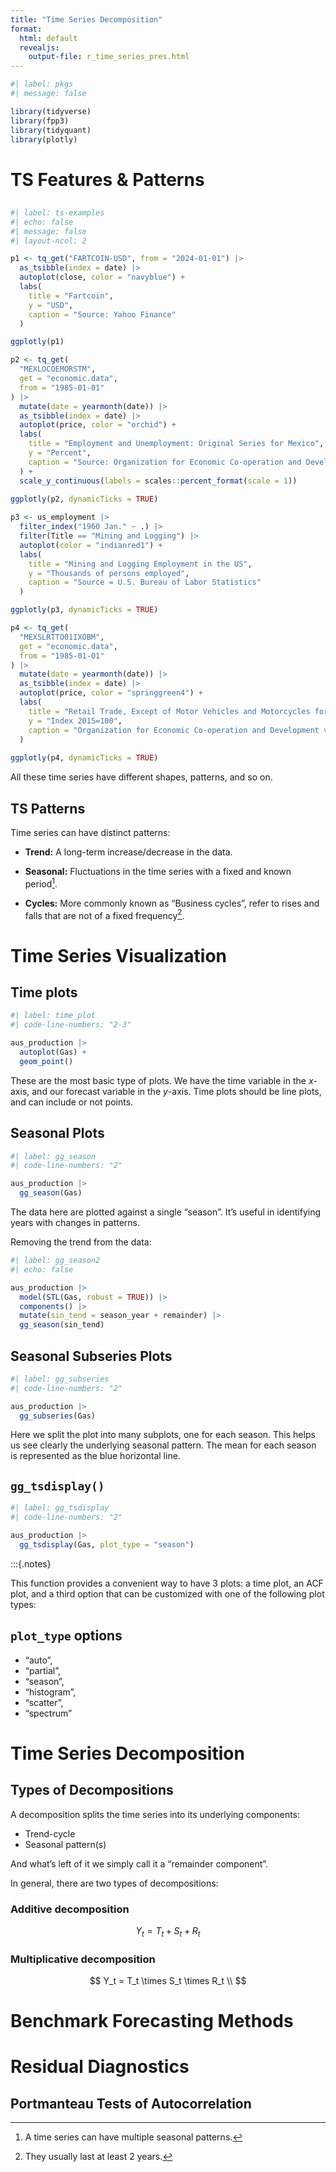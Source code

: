 ```yaml
---
title: "Time Series Decomposition"
format:
  html: default
  revealjs:
    output-file: r_time_series_pres.html
---
```


:::{.content-visible unless-format="revealjs"}

```r
#| label: pkgs
#| message: false

library(tidyverse)
library(fpp3)
library(tidyquant)
library(plotly)
```

:::

# TS Features & Patterns

## 

```r
#| label: ts-examples
#| echo: false
#| message: false
#| layout-ncol: 2

p1 <- tq_get("FARTCOIN-USD", from = "2024-01-01") |> 
  as_tsibble(index = date) |>
  autoplot(close, color = "navyblue") +
  labs(
    title = "Fartcoin",
    y = "USD",
    caption = "Source: Yahoo Finance"
  )

ggplotly(p1)  

p2 <- tq_get(
  "MEXLOCOEMORSTM",
  get = "economic.data",
  from = "1985-01-01"
) |>
  mutate(date = yearmonth(date)) |> 
  as_tsibble(index = date) |> 
  autoplot(price, color = "orchid") +
  labs(
    title = "Employment and Unemployment: Original Series for Mexico",
    y = "Percent",
    caption = "Source: Organization for Economic Co-operation and Development via FRED"
  ) +
  scale_y_continuous(labels = scales::percent_format(scale = 1)) 
 
ggplotly(p2, dynamicTicks = TRUE)

p3 <- us_employment |>
  filter_index("1960 Jan." ~ .) |> 
  filter(Title == "Mining and Logging") |> 
  autoplot(color = "indianred1") +
  labs(
    title = "Mining and Logging Employment in the US",
    y = "Thousands of persons employed",
    caption = "Source = U.S. Bureau of Labor Statistics"
  )

ggplotly(p3, dynamicTicks = TRUE)

p4 <- tq_get(
  "MEXSLRTTO01IXOBM",
  get = "economic.data",
  from = "1985-01-01"
) |>
  mutate(date = yearmonth(date)) |> 
  as_tsibble(index = date) |> 
  autoplot(price, color = "springgreen4") +
  labs(
    title = "Retail Trade, Except of Motor Vehicles and Motorcycles for Mexico",
    y = "Index 2015=100",
    caption = "Organization for Economic Co-operation and Development via FRED"
  ) 
 
ggplotly(p4, dynamicTicks = TRUE)  
```

:::{.notes}
All these time series have different shapes, patterns, and so on. 

:::

## TS Patterns

Time series can have distinct patterns:

- **Trend:** A long-term increase/decrease in the data.

- **Seasonal:** Fluctuations in the time series with a fixed and known period^[A time series can have multiple seasonal patterns.].

- **Cycles:** More commonly known as "Business cycles", refer to rises and falls that are not of a fixed frequency^[They usually last at least 2 years.].



# Time Series Visualization

## Time plots

```r
#| label: time_plot
#| code-line-numbers: "2-3"

aus_production |> 
  autoplot(Gas) +
  geom_point()
```

:::{.notes}

These are the most basic type of plots. We have the time variable in the $x$-axis, and our forecast variable in the $y$-axis. Time plots should be line plots, and can include or not points.

:::

## Seasonal Plots

```r
#| label: gg_season
#| code-line-numbers: "2"

aus_production |> 
  gg_season(Gas)
```

:::{.notes}

The data here are plotted against a single "season". It's useful in identifying years with changes in patterns. 

:::

Removing the trend from the data:

```r
#| label: gg_season2
#| echo: false

aus_production |> 
  model(STL(Gas, robust = TRUE)) |> 
  components() |>
  mutate(sin_tend = season_year + remainder) |> 
  gg_season(sin_tend)
```


## Seasonal Subseries Plots

```r
#| label: gg_subseries
#| code-line-numbers: "2"

aus_production |> 
  gg_subseries(Gas)
```

:::{.notes}

Here we split the plot into many subplots, one for each season. This helps us see clearly the underlying seasonal pattern. The mean for each season is represented as the blue horizontal line.

:::

## `gg_tsdisplay()`

```r
#| label: gg_tsdisplay
#| code-line-numbers: "2"

aus_production |> 
  gg_tsdisplay(Gas, plot_type = "season")
```

:::{.notes}

This function provides a convenient way to have 3 plots: a time plot, an ACF plot, and a third option that can be customized with one of the following plot types:

:::{.callout-tip collapse="true"}
## `plot_type` options

- "auto", 
- "partial", 
- "season", 
- "histogram", 
- "scatter", 
- "spectrum"

:::

# Time Series Decomposition

## Types of Decompositions

:::{.notes}

A decomposition splits the time series into its underlying components:

- Trend-cycle
- Seasonal pattern(s)

And what's left of it we simply call it a "remainder component".

In general, there are two types of decompositions:
:::

### Additive decomposition

$$
Y_t = T_t + S_t + R_t
$$

### Multiplicative decomposition

$$
Y_t = T_t \times S_t \times R_t \\
$$


# Benchmark Forecasting Methods

# Residual Diagnostics



## Portmanteau Tests of Autocorrelation
